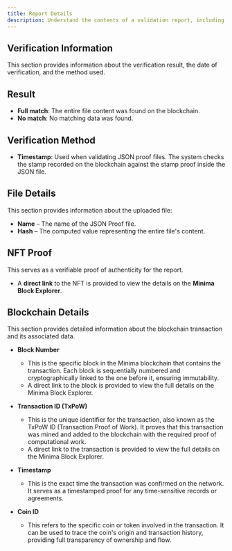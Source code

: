 ```yaml
---
title: Report Details
description: Understand the contents of a validation report, including result types, file metadata, and NFT Proof information.
---
```


## Verification Information

This section provides information about the verification result, the date of verification, and the method used.

## Result

- **Full match**: The entire file content was found on the blockchain.
- **No match**: No matching data was found.

## Verification Method

- **Timestamp**:
  Used when validating JSON proof files. The system checks the stamp recorded on the blockchain against the stamp proof inside the JSON file.

## File Details

This section provides information about the uploaded file:

- **Name** – The name of the JSON Proof file.
- **Hash** – The computed value representing the entire file's content.

## NFT Proof

This serves as a verifiable proof of authenticity for the report.

- A **direct link** to the NFT is provided to view the details on the **Minima Block Explorer**.

## Blockchain Details

This section provides detailed information about the blockchain transaction and its associated data.

- **Block Number**

  - This is the specific block in the Minima blockchain that contains the transaction. Each block is sequentially numbered and cryptographically linked to the one before it, ensuring immutability.
  - A direct link to the block is provided to view the full details on the Minima Block Explorer.

- **Transaction ID (TxPoW)**

  - This is the unique identifier for the transaction, also known as the TxPoW ID (Transaction Proof of Work). It proves that this transaction was mined and added to the blockchain with the required proof of computational work.
  - A direct link to the transaction is provided to view the full details on the Minima Block Explorer.

- **Timestamp**

  - This is the exact time the transaction was confirmed on the network. It serves as a timestamped proof for any time-sensitive records or agreements.

- **Coin ID**
  - This refers to the specific coin or token involved in the transaction. It can be used to trace the coin's origin and transaction history, providing full transparency of ownership and flow.
